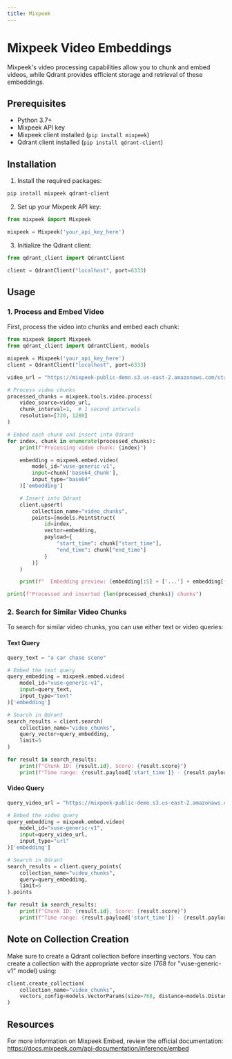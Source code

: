 ```yaml
---
title: Mixpeek
---
```


# Mixpeek Video Embeddings

Mixpeek's video processing capabilities allow you to chunk and embed videos, while Qdrant provides efficient storage and retrieval of these embeddings.

## Prerequisites

- Python 3.7+
- Mixpeek API key
- Mixpeek client installed (`pip install mixpeek`)
- Qdrant client installed (`pip install qdrant-client`)

## Installation

1. Install the required packages:

```bash
pip install mixpeek qdrant-client
```

2. Set up your Mixpeek API key:

```python
from mixpeek import Mixpeek

mixpeek = Mixpeek('your_api_key_here')
```

3. Initialize the Qdrant client:

```python
from qdrant_client import QdrantClient

client = QdrantClient("localhost", port=6333)
```

## Usage

### 1. Process and Embed Video

First, process the video into chunks and embed each chunk:

```python
from mixpeek import Mixpeek
from qdrant_client import QdrantClient, models

mixpeek = Mixpeek('your_api_key_here')
client = QdrantClient("localhost", port=6333)

video_url = "https://mixpeek-public-demo.s3.us-east-2.amazonaws.com/starter/jurassic_park_trailer.mp4"

# Process video chunks
processed_chunks = mixpeek.tools.video.process(
    video_source=video_url,
    chunk_interval=1,  # 1 second intervals
    resolution=[720, 1280]
)

# Embed each chunk and insert into Qdrant
for index, chunk in enumerate(processed_chunks):
    print(f"Processing video chunk: {index}")

    embedding = mixpeek.embed.video(
        model_id="vuse-generic-v1",
        input=chunk['base64_chunk'],
        input_type="base64"
    )['embedding']

    # Insert into Qdrant
    client.upsert(
        collection_name="video_chunks",
        points=[models.PointStruct(
            id=index,
            vector=embedding,
            payload={
                "start_time": chunk["start_time"],
                "end_time": chunk["end_time"]
            }
        )]
    )

    print(f"  Embedding preview: {embedding[:5] + ['...'] + embedding[-5:]}")

print(f"Processed and inserted {len(processed_chunks)} chunks")
```

### 2. Search for Similar Video Chunks

To search for similar video chunks, you can use either text or video queries:

#### Text Query

```python
query_text = "a car chase scene"

# Embed the text query
query_embedding = mixpeek.embed.video(
    model_id="vuse-generic-v1",
    input=query_text,
    input_type="text"
)['embedding']

# Search in Qdrant
search_results = client.search(
    collection_name="video_chunks",
    query_vector=query_embedding,
    limit=5
)

for result in search_results:
    print(f"Chunk ID: {result.id}, Score: {result.score}")
    print(f"Time range: {result.payload['start_time']} - {result.payload['end_time']}")
```

#### Video Query

```python
query_video_url = "https://mixpeek-public-demo.s3.us-east-2.amazonaws.com/starter/jurassic_bunny.mp4"

# Embed the video query
query_embedding = mixpeek.embed.video(
    model_id="vuse-generic-v1",
    input=query_video_url,
    input_type="url"
)['embedding']

# Search in Qdrant
search_results = client.query_points(
    collection_name="video_chunks",
    query=query_embedding,
    limit=5
).points

for result in search_results:
    print(f"Chunk ID: {result.id}, Score: {result.score}")
    print(f"Time range: {result.payload['start_time']} - {result.payload['end_time']}")
```

## Note on Collection Creation

Make sure to create a Qdrant collection before inserting vectors. You can create a collection with the appropriate vector size (768 for "vuse-generic-v1" model) using:

```python
client.create_collection(
    collection_name="video_chunks",
    vectors_config=models.VectorParams(size=768, distance=models.Distance.COSINE)
)
```

## Resources
For more information on Mixpeek Embed, review the official documentation: https://docs.mixpeek.com/api-documentation/inference/embed
